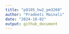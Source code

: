 ```yaml
---
title: "p8105_hw2_pm3260"
author: "Pradeeti Mainali"
date: "2024-10-02"
output: github_document
---
```



